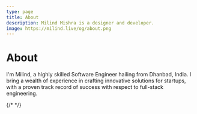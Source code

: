 ```yaml
---
type: page
title: About
description: Milind Mishra is a designer and developer.
image: https://milind.live/og/about.png
---
```



<Head>
  <title>Milind Mishra</title>
</Head>

# About

<TypeAnimationSequence />

I'm Milind, a highly skilled Software Engineer hailing from Dhanbad, India. I bring a wealth of experience in crafting innovative solutions for startups, with a proven track record of success with respect to full-stack engineering.

{/* <GithubCalenderComponent username="thatbeautifuldream" /> */}

<LeetcodeStats username="thatbeautifuldream" />

<Sign />
